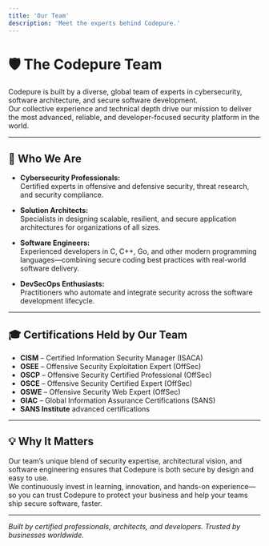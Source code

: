 ```yaml
---
title: 'Our Team'
description: 'Meet the experts behind Codepure.'
---
```


# 🛡️ The Codepure Team

Codepure is built by a diverse, global team of experts in cybersecurity, software architecture, and secure software development.  
Our collective experience and technical depth drive our mission to deliver the most advanced, reliable, and developer-focused security platform in the world.

---

## 🌟 **Who We Are**

- **Cybersecurity Professionals:**  
  Certified experts in offensive and defensive security, threat research, and security compliance.

- **Solution Architects:**  
  Specialists in designing scalable, resilient, and secure application architectures for organizations of all sizes.

- **Software Engineers:**  
  Experienced developers in C, C++, Go, and other modern programming languages—combining secure coding best practices with real-world software delivery.

- **DevSecOps Enthusiasts:**  
  Practitioners who automate and integrate security across the software development lifecycle.

---

## 🎓 **Certifications Held by Our Team**

- **CISM** – Certified Information Security Manager (ISACA)
- **OSEE** – Offensive Security Exploitation Expert (OffSec)
- **OSCP** – Offensive Security Certified Professional (OffSec)
- **OSCE** – Offensive Security Certified Expert (OffSec)
- **OSWE** – Offensive Security Web Expert (OffSec)
- **GIAC** – Global Information Assurance Certifications (SANS)
- **SANS Institute** advanced certifications

---

## 💡 **Why It Matters**

Our team’s unique blend of security expertise, architectural vision, and software engineering ensures that Codepure is both secure by design and easy to use.  
We continuously invest in learning, innovation, and hands-on experience—so you can trust Codepure to protect your business and help your teams ship secure software, faster.

---

_Built by certified professionals, architects, and developers. Trusted by businesses worldwide._
